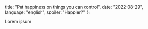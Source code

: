   title: "Put happiness on things you can control",
  date: "2022-08-29",
  language: "english",
  spoiler: "Happier?",
};

Lorem ipsum
